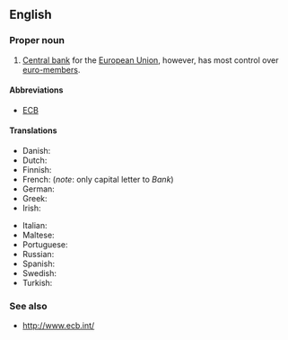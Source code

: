 {{wikipedia}}
==English==

===Proper noun===
{{en-proper noun}}

# [[central bank|Central bank]] for the [[European Union]], however, has most control over [[euro-members]].

====Abbreviations====
*[[ECB]]

====Translations====
{{trans-top|central bank for the European Union}}
*Danish: {{t|da|Den Europæiske Centralbank}}
*Dutch: {{t|nl|Europese Centrale Bank}}
*Finnish: {{t|fi|Euroopan keskuspankki}}
*French: {{t|fr|Banque centrale européenne|f}} (''note'': only capital letter to ''Bank'')
*German: {{t|de|Europäische Zentralbank}}
*Greek: {{t|el|Ευρωπαϊκή Κεντρική Τράπεζα}}
*Irish: {{t|ga|Banc Ceannais na hEorpa|xs=Irish}}
{{trans-mid}}
*Italian: {{t|it|Banca Centrale Europea}}
*Maltese: {{t|mt|Bank Ċentrali Ewropew|xs=Maltese}}
*Portuguese: {{t|pt|Banco Central Europeu}}
*Russian: {{t|ru|Европейский центральный банк}}
*Spanish: {{t|es|Banco Central Europeo}}
*Swedish: {{t|sv|Europeiska centralbanken}}
* Turkish: {{t|tr|Avrupa Merkez Bankası}}
{{trans-bottom}}

===See also===
*http://www.ecb.int/